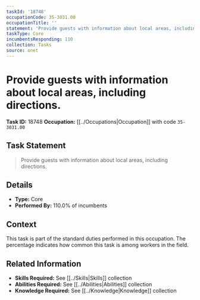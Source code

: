 ```yaml
---
taskId: '18748'
occupationCode: 35-3031.00
occupationTitle: ''
statement: 'Provide guests with information about local areas, including directions.'
taskType: Core
incumbentsResponding: 110
collection: Tasks
source: onet
---
```

# Provide guests with information about local areas, including directions.

**Task ID:** 18748
**Occupation:** [[../Occupations|Occupation]] with code `35-3031.00`

## Task Statement

> Provide guests with information about local areas, including directions.

## Details

- **Type:** Core
- **Performed By:** 110.0% of incumbents

## Context

This task is part of the standard duties performed in this occupation. The percentage indicates how common this task is among workers in the field.

## Related Information

- **Skills Required:** See [[../Skills|Skills]] collection
- **Abilities Required:** See [[../Abilities|Abilities]] collection
- **Knowledge Required:** See [[../Knowledge|Knowledge]] collection
